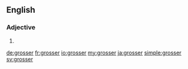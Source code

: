 {{also|größer}}
==English==

===Adjective===
{{head|en}}

# {{en-comparative of|gross}}

[[de:grosser]]
[[fr:grosser]]
[[io:grosser]]
[[my:grosser]]
[[ja:grosser]]
[[simple:grosser]]
[[sv:grosser]]
